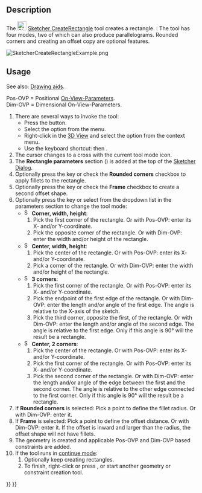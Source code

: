 <languages/>
<translate>

<!--T:7-->
{{Docnav
|[[Sketcher_CreateEllipseBy3Points|Ellipse by 3 points]]
|[[Sketcher_CreateRectangle_Center|Centered rectangle]]
|[[Sketcher_Workbench|Sketcher]]
|IconL=Sketcher_CreateEllipseBy3Points.svg
|IconR=Sketcher_CreateRectangle_Center.svg
|IconC=Workbench_Sketcher.svg
}}

<!--T:1-->
{{GuiCommand
|Name=Sketcher CreateRectangle
|MenuLocation=Sketch → Geometries → rectangle
|Workbenches=[[Sketcher_Workbench|Sketcher]]
|Shortcut={{KEY|G}} {{KEY|R}}
|SeeAlso=[[Sketcher_CreatePolyline|Sketcher CreatePolyline]]
}}

==Description== <!--T:2-->

<!--T:3-->
The [[Image:Sketcher_CreateRectangle.svg|24px]] [[Sketcher_CreateRectangle|Sketcher CreateRectangle]] tool creates a rectangle. {{Version|1.0}}: The tool has four modes, two of which can also produce parallelograms. Rounded corners and creating an offset copy are optional features.

</translate>
[[Image:SketcherCreateRectangleExample.png‎]]
<translate>

==Usage== <!--T:4-->

<!--T:14-->
See also: [[Sketcher_Workbench#Drawing_aids|Drawing aids]].

<!--T:15-->
Pos-OVP = Positional [[Sketcher_Preferences#General|On-View-Parameters]]. {{Version|1.0}}<br>
Dim-OVP = Dimensional On-View-Parameters. {{Version|1.0}}

<!--T:5-->
# There are several ways to invoke the tool:
#* Press the {{Button|[[Image:Sketcher_CreateRectangle.svg|16px]] [[Sketcher_CreateRectangle|Rectangle]]}} button.
#* Select the {{MenuCommand|Sketch → Geometries → [[Image:Sketcher_CreateRectangle.svg|16px]] rectangle}} option from the menu.
#* Right-click in the [[3D_View|3D View]] and select the {{MenuCommand|[[Image:Sketcher_CreateRectangle.svg|16px]] rectangle}} option from the context menu.
#* Use the keyboard shortcut: {{KEY|G}} then {{KEY|R}}.
# The cursor changes to a cross with the current tool mode icon.
# The '''Rectangle parameters''' section ({{Version|1.0}}) is added at the top of the [[Sketcher_Dialog|Sketcher Dialog]].
# Optionally press the {{KEY|U}} key or check the '''Rounded corners''' checkbox to apply fillets to the rectangle. {{Version|1.0}}
# Optionally press the {{KEY|J}} key or check the '''Frame''' checkbox to create a second offset shape. {{Version|1.0}}
# Optionally press the {{KEY|M}} key or select from the dropdown list in the parameters section to change the tool mode:
#* [[Image:Sketcher_CreateRectangle.svg|16px]] '''Corner, width, height''':
#*# Pick the first corner of the rectangle. Or with Pos-OVP: enter its X- and/or Y-coordinate.
#*# Pick the opposite corner of the rectangle. Or with Dim-OVP: enter the width and/or height of the rectangle.
#* [[Image:Sketcher_CreateRectangle_Center.svg|16px]] '''Center, width, height''': {{Version|1.0}}
#*# Pick the center of the rectangle. Or with Pos-OVP: enter its X- and/or Y-coordinate.
#*# Pick a corner of the rectangle. Or with Dim-OVP: enter the width and/or height of the rectangle.
#* [[Image:Sketcher_CreateRectangle3Points.svg|16px]] '''3 corners''': {{Version|1.0}}
#*# Pick the first corner of the rectangle. Or with Pos-OVP: enter its X- and/or Y-coordinate.
#*# Pick the endpoint of the first edge of the rectangle. Or with Dim-OVP: enter the length and/or angle of the first edge. The angle is relative to the X-axis of the sketch.
#*# Pick the third corner, opposite the first, of the rectangle. Or with Dim-OVP: enter the length and/or angle of the second edge. The angle is relative to the first edge. Only if this angle is 90° will the result be a rectangle.
#* [[Image:Sketcher_CreateRectangle3Points_Center.svg|16px]] '''Center, 2 corners''': {{Version|1.0}}
#*# Pick the center of the rectangle. Or with Pos-OVP: enter its X- and/or Y-coordinate.
#*# Pick the first corner of the rectangle. Or with Pos-OVP: enter its X- and/or Y-coordinate.
#*# Pick the second corner of the rectangle. Or with Dim-OVP: enter the length and/or angle of the edge between the first and the second corner. The angle is relative to the other edge connected to the first corner. Only if this angle is 90° will the result be a rectangle.
# If '''Rounded corners''' is selected: Pick a point to define the fillet radius. Or with Dim-OVP: enter it.
# If '''Frame''' is selected: Pick a point to define the offset distance. Or with Dim-OVP: enter it. If the offset is inward and larger than the radius, the offset shape will not have fillets.
# The geometry is created and applicable Pos-OVP and Dim-OVP based constraints are added.
# If the tool runs in [[Sketcher_Workbench#Continue_modes|continue mode]]:
## Optionally keep creating rectangles.
## To finish, right-click or press {{KEY|Esc}}, or start another geometry or constraint creation tool.


<!--T:8-->
{{Docnav
|[[Sketcher_CreateEllipseBy3Points|Ellipse by 3 points]]
|[[Sketcher_CreateRectangle_Center|Centered rectangle]]
|[[Sketcher_Workbench|Sketcher]]
|IconL=Sketcher_CreateEllipseBy3Points.svg
|IconR=Sketcher_CreateRectangle_Center.svg
|IconC=Workbench_Sketcher.svg
}}

</translate>
{{Sketcher_Tools_navi{{#translation:}}}}
{{Userdocnavi{{#translation:}}}}